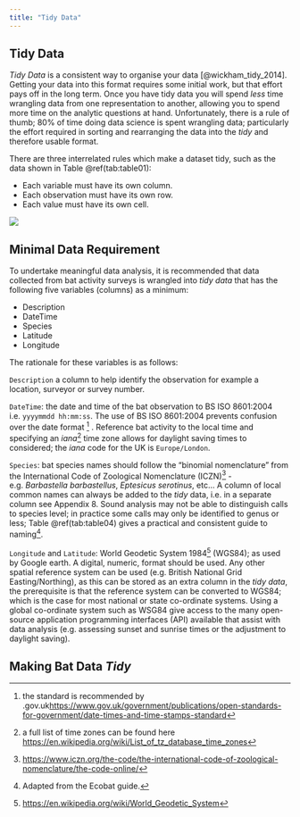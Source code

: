 ```yaml
---
title: "Tidy Data"
---
```





## Tidy Data

_Tidy Data_ is a consistent way to organise your data [@wickham_tidy_2014]. Getting your data into this format requires some initial work, but that effort pays off in the long term. Once you have tidy data you will spend _less_ time wrangling data from one representation to another, allowing you to spend more time on the analytic questions at hand. Unfortunately, there is a rule of thumb; 80% of time doing data science is spent wrangling data; particularly the effort required in sorting and rearranging the data into the _tidy_ and therefore usable format. 

There are three interrelated rules which make a dataset tidy, such as the data shown in Table \@ref(tab:table01):

* Each variable must have its own column.
* Each observation must have its own row.
* Each value must have its own cell.

![](Images/TidyDataBats.PNG)

## Minimal Data Requirement

To undertake meaningful data analysis, it is recommended that data collected from  bat activity surveys is wrangled into _tidy data_ that has the following five variables (columns) as a minimum: 

* Description
* DateTime
* Species
* Latitude
* Longitude

The rationale for these variables is as follows:

`Description` a column to help identify the observation for example a location, surveyor or survey number.


`DateTime`: the date and time of the bat observation to  BS ISO 8601:2004 i.e. `yyyymmdd hh:mm:ss`. The use of BS ISO 8601:2004 prevents confusion over the date format ^[the standard is recommended by .gov.uk<https://www.gov.uk/government/publications/open-standards-for-government/date-times-and-time-stamps-standard>] .  Reference bat activity to the local time and specifying an _iana_^[a full list of time zones can be found here <https://en.wikipedia.org/wiki/List_of_tz_database_time_zones>] time zone allows for daylight saving times to considered; the _iana_ code for the UK is `Europe/London`.

`Species`: bat species names should follow the "binomial nomenclature" from the International Code of Zoological Nomenclature (ICZN)^[<https://www.iczn.org/the-code/the-international-code-of-zoological-nomenclature/the-code-online/>] - e.g. _Barbastella barbastellus_, _Eptesicus serotinus_, etc... A column of local common names can always be added to the _tidy_ data, i.e. in a separate column see Appendix 8. Sound analysis may not be able to distinguish calls to species level; in practice some calls may only be identified to genus or less; Table  \@ref(tab:table04) gives a practical and consistent guide to naming^[Adapted from the Ecobat guide.].

`Longitude` and `Latitude`: World Geodetic System 1984^[ <https://en.wikipedia.org/wiki/World_Geodetic_System>] (WGS84); as used by Google earth. A digital, numeric, format should be used. Any other spatial reference system can be used (e.g. British National Grid Easting/Northing), as this can be stored as an extra column in the _tidy data_, the prerequisite is that the reference system can be converted to WGS84; which is the case for most national or state co-ordinate systems. Using a global co-ordinate system such as WSG84 give access to the many open-source application programming interfaces (API) available that assist with data analysis (e.g. assessing sunset and sunrise times or the adjustment to daylight saving).


## Making Bat Data _Tidy_